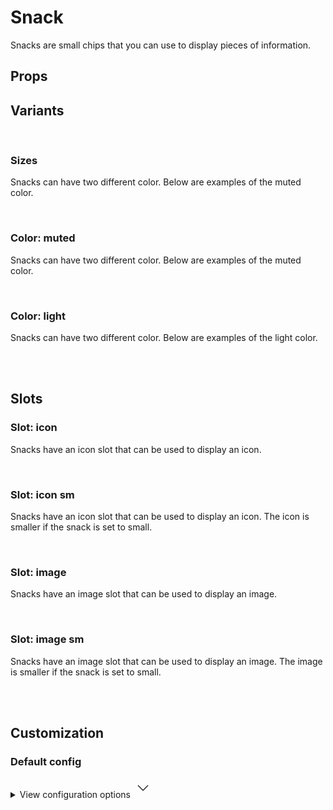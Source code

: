 
<Meta of={SnackStories} />

# Snack

Snacks are small chips that you can use to display pieces of information.

<Primary />

## Props

<Controls />

## Variants

<br />

### Sizes

Snacks can have two different color. Below are examples of the muted color.

<div className="flex items-end gap-2 border border-muted-200 dark:border-muted-800 bg-white dark:bg-slate-900 p-6 rounded-sm">
  <Story of={SnackStories.SizeSm} />
  <Story of={SnackStories.SizeMd} />
</div>

<br />

### Color: muted

Snacks can have two different color. Below are examples of the muted color.

<div className="flex items-end gap-2 border border-muted-200 dark:border-muted-800 bg-white dark:bg-slate-900 p-6 rounded-sm">
  <Story of={SnackStories.MutedOne} />
  <Story of={SnackStories.MutedTwo} />
  <Story of={SnackStories.MutedThree} />
  <Story of={SnackStories.MutedFour} />
</div>

<br />

### Color: light

Snacks can have two different color. Below are examples of the light color.

<div className="flex gap-2 bg-slate-100 dark:bg-slate-900 p-6 rounded-sm">
  <Story of={SnackStories.LightOne} />
  <Story of={SnackStories.LightTwo} />
  <Story of={SnackStories.LightThree} />
  <Story of={SnackStories.LightFour} />
</div>

<br />
<br />

## Slots

### Slot: icon

Snacks have an icon slot that can be used to display an icon.

<div className="flex items-end gap-2 border border-muted-200 dark:border-muted-800 bg-white dark:bg-slate-900 p-6 rounded-sm">
  <Story of={SnackStories.IconOne} />
  <Story of={SnackStories.IconTwo} />
  <Story of={SnackStories.IconThree} />
  <Story of={SnackStories.IconFour} />
</div>

<br />

### Slot: icon sm

Snacks have an icon slot that can be used to display an icon. The icon is smaller if the snack is set to small.

<div className="flex items-end gap-2 border border-muted-200 dark:border-muted-800 bg-white dark:bg-slate-900 p-6 rounded-sm">
  <Story of={SnackStories.IconSmOne} />
  <Story of={SnackStories.IconSmTwo} />
  <Story of={SnackStories.IconSmThree} />
  <Story of={SnackStories.IconSmFour} />
</div>

<br />

### Slot: image

Snacks have an image slot that can be used to display an image.

<div className="flex items-end gap-2 border border-muted-200 dark:border-muted-800 bg-white dark:bg-slate-900 p-6 rounded-sm">
  <Story of={SnackStories.ImageOne} />
  <Story of={SnackStories.ImageTwo} />
  <Story of={SnackStories.ImageThree} />
  <Story of={SnackStories.ImageFour} />
</div>

<br />

### Slot: image sm

Snacks have an image slot that can be used to display an image. The image is smaller if the snack is set to small.

<div className="flex items-end gap-2 border border-muted-200 dark:border-muted-800 bg-white dark:bg-slate-900 p-6 rounded-sm">
  <Story of={SnackStories.ImageSmOne} />
  <Story of={SnackStories.ImageSmTwo} />
  <Story of={SnackStories.ImageSmThree} />
  <Story of={SnackStories.ImageSmFour} />
</div>

<br />
<br />

## Customization

### Default config

<div class="relative">
  <details class="relative bg-slate-50 border border-slate-200 rounded-lg p-4 [&>summary>svg]:open:-rotate-180">
    <summary class="list-none cursor-pointer">
      <span class="font-sans text-slate-500">View configuration options</span>
      <svg
        class="w-5 h-5 text-slate-500 absolute top-5 end-4 transition-transform duration-300"
        xmlns="http://www.w3.org/2000/svg"
        width="32"
        height="32"
        viewBox="0 0 24 24"
      >
        <path
          fill="none"
          stroke="currentColor"
          strokeLinecap="round"
          strokeLinejoin="round"
          strokeWidth="2"
          d="m6 9l6 6l6-6"
        />
      </svg>
    </summary>

    <div class="!mt-4">
      <pre >
        {JSON.stringify(defaultConfig, null, 2)}
      </pre>
    </div>

  </details>
</div>